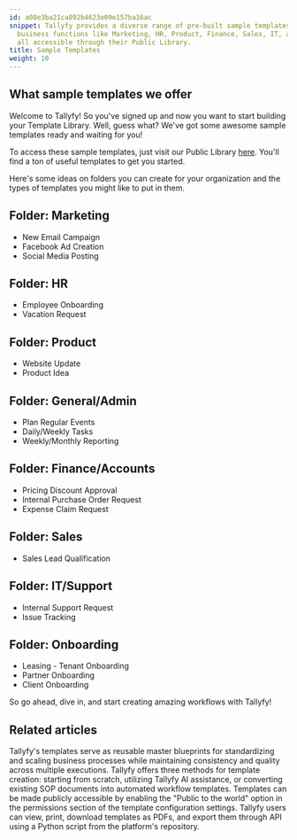 ```yaml
---
id: a08e3ba21ca892b4623e09e157ba16ac
snippet: Tallyfy provides a diverse range of pre-built sample templates across various
  business functions like Marketing, HR, Product, Finance, Sales, IT, and Onboarding,
  all accessible through their Public Library.
title: Sample Templates
weight: 10
---
```


## What sample templates we offer

Welcome to Tallyfy! So you've signed up and now you want to start building your Template Library. Well, guess what? We've got some awesome sample templates ready and waiting for you!

To access these sample templates, just visit our Public Library [here](https://go.tallyfy.com/public/library). You'll find a ton of useful templates to get you started.

Here's some ideas on folders you can create for your organization and the types of templates you might like to put in them.

## Folder: Marketing

- New Email Campaign
- Facebook Ad Creation
- Social Media Posting

## Folder: HR

- Employee Onboarding
- Vacation Request

## Folder: Product

- Website Update
- Product Idea

## Folder: General/Admin

- Plan Regular Events
- Daily/Weekly Tasks
- Weekly/Monthly Reporting

## Folder: Finance/Accounts

- Pricing Discount Approval
- Internal Purchase Order Request
- Expense Claim Request

## Folder: Sales

- Sales Lead Qualification

## Folder: IT/Support

- Internal Support Request
- Issue Tracking

## Folder: Onboarding

- Leasing - Tenant Onboarding
- Partner Onboarding
- Client Onboarding


So go ahead, dive in, and start creating amazing workflows with Tallyfy!


## Related articles
<CardGrid>
<LinkTitleCard header="<b>Documenting > Templates</b>" href="/products/pro/documenting/templates/" > Tallyfy's templates serve as reusable master blueprints for standardizing and scaling business processes while maintaining consistency and quality across multiple executions. </LinkTitleCard>
<LinkTitleCard header="<b>Templates > Create a template</b>" href="/products/pro/documenting/templates/create-template/" > Tallyfy offers three methods for template creation: starting from scratch, utilizing Tallyfy AI assistance, or converting existing SOP documents into automated workflow templates. </LinkTitleCard>
<LinkTitleCard header="<b>Templates > Publish a template</b>" href="/products/pro/documenting/templates/how-to-make-my-tallyfy-template-public/" > Templates can be made publicly accessible by enabling the "Public to the world" option in the permissions section of the template configuration settings. </LinkTitleCard>
<LinkTitleCard header="<b>Templates > Print, Download, and Export Tallyfy Templates</b>" href="/products/pro/documenting/templates/print-download-export-templates/" > Tallyfy users can view, print, download templates as PDFs, and export them through API using a Python script from the platform's repository. </LinkTitleCard>
</CardGrid>